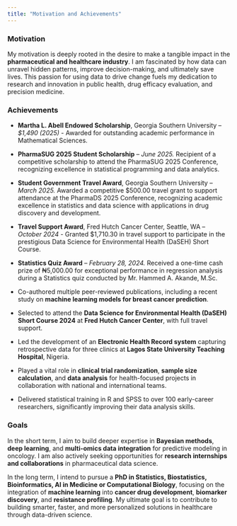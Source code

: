 ```yaml
---
title: "Motivation and Achievements"
---
```


### Motivation

My motivation is deeply rooted in the desire to make a tangible impact in the **pharmaceutical and healthcare industry**. I am fascinated by how data can unravel hidden patterns, improve decision-making, and ultimately save lives. This passion for using data to drive change fuels my dedication to research and innovation in public health, drug efficacy evaluation, and precision medicine.

### Achievements

-   **Martha L. Abell Endowed Scholarship**, Georgia Southern University – *\$1,490 (2025)* - Awarded for outstanding academic performance in Mathematical Sciences.

-   **PharmaSUG 2025 Student Scholarship** – *June 2025.* Recipient of a competitive scholarship to attend the PharmaSUG 2025 Conference, recognizing excellence in statistical programming and data analytics.

-   **Student Government Travel Award**, Georgia Southern University – *March 2025.* Awarded a competitive \$500.00 travel grant to support attendance at the PharmaDS 2025 Conference, recognizing academic excellence in statistics and data science with applications in drug discovery and development.

-   **Travel Support Award**, Fred Hutch Cancer Center, Seattle, WA – *October 2024* - Granted \$1,710.30 in travel support to participate in the prestigious Data Science for Environmental Health (DaSEH) Short Course.

-   **Statistics Quiz Award** – *February 28, 2024.* Received a one-time cash prize of ₦5,000.00 for exceptional performance in regression analysis during a Statistics quiz conducted by Mr. Hammed A. Akande, M.Sc.

<!-- -->

-   Co-authored multiple peer-reviewed publications, including a recent study on **machine learning models for breast cancer prediction**.

-   Selected to attend the **Data Science for Environmental Health (DaSEH) Short Course 2024** at **Fred Hutch Cancer Center**, with full travel support.

-   Led the development of an **Electronic Health Record system** capturing retrospective data for three clinics at **Lagos State University Teaching Hospital**, Nigeria.

-   Played a vital role in **clinical trial randomization**, **sample size calculation**, and **data analysis** for health-focused projects in collaboration with national and international teams.

-   Delivered statistical training in R and SPSS to over 100 early-career researchers, significantly improving their data analysis skills.

### Goals

In the short term, I aim to build deeper expertise in **Bayesian methods**, **deep learning**, and **multi-omics data integration** for predictive modeling in oncology. I am also actively seeking opportunities for **research internships and collaborations** in pharmaceutical data science.

In the long term, I intend to pursue a **PhD in Statistics, Biostatistics, Bioinformatics, AI in Medicine or Computational Biology**, focusing on the integration of **machine learning** into **cancer drug development**, **biomarker discovery**, and **resistance profiling**. My ultimate goal is to contribute to building smarter, faster, and more personalized solutions in healthcare through data-driven science.
